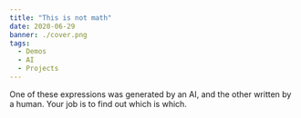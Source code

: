 ```yaml
---
title: "This is not math"
date: 2020-06-29
banner: ./cover.png
tags:
  - Demos
  - AI
  - Projects
---
```



<GuessWho />

One of these expressions was generated by an AI, and the other
written by a human. Your job is to find out which is which.